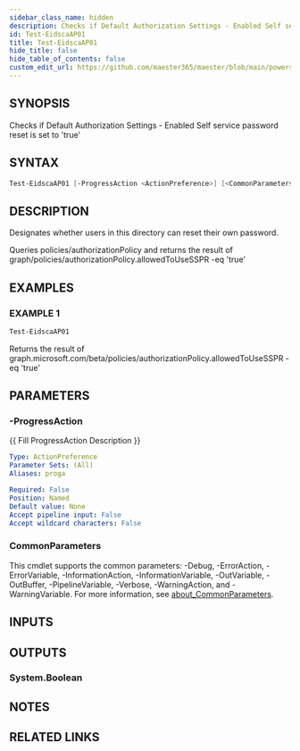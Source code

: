 ```yaml
---
sidebar_class_name: hidden
description: Checks if Default Authorization Settings - Enabled Self service password reset is set to 'true'
id: Test-EidscaAP01
title: Test-EidscaAP01
hide_title: false
hide_table_of_contents: false
custom_edit_url: https://github.com/maester365/maester/blob/main/powershell/public/Test-EidscaAP01.ps1
---
```


## SYNOPSIS

Checks if Default Authorization Settings - Enabled Self service password reset is set to 'true'

## SYNTAX

```powershell
Test-EidscaAP01 [-ProgressAction <ActionPreference>] [<CommonParameters>]
```

## DESCRIPTION

Designates whether users in this directory can reset their own password.

Queries policies/authorizationPolicy
and returns the result of
 graph/policies/authorizationPolicy.allowedToUseSSPR -eq 'true'

## EXAMPLES

### EXAMPLE 1

```powershell
Test-EidscaAP01
```

Returns the result of graph.microsoft.com/beta/policies/authorizationPolicy.allowedToUseSSPR -eq 'true'

## PARAMETERS

### -ProgressAction

\{\{ Fill ProgressAction Description \}\}

```yaml
Type: ActionPreference
Parameter Sets: (All)
Aliases: proga

Required: False
Position: Named
Default value: None
Accept pipeline input: False
Accept wildcard characters: False
```

### CommonParameters

This cmdlet supports the common parameters: -Debug, -ErrorAction, -ErrorVariable, -InformationAction, -InformationVariable, -OutVariable, -OutBuffer, -PipelineVariable, -Verbose, -WarningAction, and -WarningVariable. For more information, see [about_CommonParameters](http://go.microsoft.com/fwlink/?LinkID=113216).

## INPUTS

## OUTPUTS

### System.Boolean

## NOTES

## RELATED LINKS
